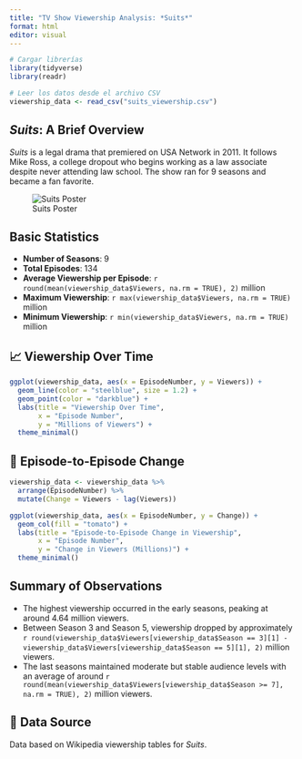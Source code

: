 ```yaml
---
title: "TV Show Viewership Analysis: *Suits*"
format: html
editor: visual
---
```


```r
# Cargar librerías
library(tidyverse)
library(readr)

# Leer los datos desde el archivo CSV
viewership_data <- read_csv("suits_viewership.csv")
```

## *Suits*: A Brief Overview

*Suits* is a legal drama that premiered on USA Network in 2011. It follows Mike Ross, a college dropout who begins working as a law associate despite never attending law school. The show ran for 9 seasons and became a fan favorite.

![Suits Poster](https://upload.wikimedia.org/wikipedia/en/8/8f/Suits_season_1_poster.jpg)

## Basic Statistics

- **Number of Seasons**: 9  
- **Total Episodes**: 134  
- **Average Viewership per Episode**: `r round(mean(viewership_data$Viewers, na.rm = TRUE), 2)` million  
- **Maximum Viewership**: `r max(viewership_data$Viewers, na.rm = TRUE)` million  
- **Minimum Viewership**: `r min(viewership_data$Viewers, na.rm = TRUE)` million  

## 📈 Viewership Over Time

```r
ggplot(viewership_data, aes(x = EpisodeNumber, y = Viewers)) +
  geom_line(color = "steelblue", size = 1.2) +
  geom_point(color = "darkblue") +
  labs(title = "Viewership Over Time",
       x = "Episode Number",
       y = "Millions of Viewers") +
  theme_minimal()
```

## 🔄 Episode-to-Episode Change

```r
viewership_data <- viewership_data %>%
  arrange(EpisodeNumber) %>%
  mutate(Change = Viewers - lag(Viewers))

ggplot(viewership_data, aes(x = EpisodeNumber, y = Change)) +
  geom_col(fill = "tomato") +
  labs(title = "Episode-to-Episode Change in Viewership",
       x = "Episode Number",
       y = "Change in Viewers (Millions)") +
  theme_minimal()
```

## Summary of Observations

- The highest viewership occurred in the early seasons, peaking at around 4.64 million viewers.
- Between Season 3 and Season 5, viewership dropped by approximately `r round(viewership_data$Viewers[viewership_data$Season == 3][1] - viewership_data$Viewers[viewership_data$Season == 5][1], 2)` million viewers.
- The last seasons maintained moderate but stable audience levels with an average of around `r round(mean(viewership_data$Viewers[viewership_data$Season >= 7], na.rm = TRUE), 2)` million viewers.

## 📂 Data Source

Data based on Wikipedia viewership tables for *Suits*.
